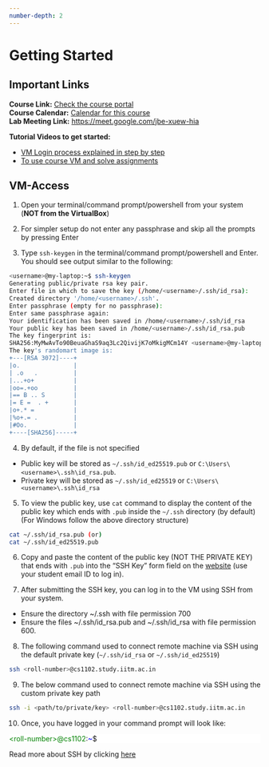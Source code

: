 ```yaml
---
number-depth: 2
---
```


# Getting Started

## Important Links

**Course Link:** <a href="https://seek.onlinedegree.iitm.ac.in/courses/ns_25t2_cs1902" target="_blank">Check the course portal</a> <br>
**Course Calendar:** <a href="https://calendar.google.com/calendar/u/2?cid=Y19uMDJwamZ1YzZ2bnF2a2FtYjM2M2Jsbms5OEBncm91cC5jYWxlbmRhci5nb29nbGUuY29t" target="_blank">Calendar for this course</a> <br>
**Lab Meeting Link:** <a href="https://meet.google.com/jbe-xuew-hia" target="_blank">https://meet.google.com/jbe-xuew-hia</a> <br>

**Tutorial Videos to get started:** <br>

- <a href="https://youtu.be/sSxoWkmOoMk" target="_blank">VM Login process explained in step by step</a> <br>
- <a href="https://youtu.be/UDaSLK4QtZQ" target="_blank">To use course VM and solve assignments</a>

## VM-Access

1. Open your terminal/command prompt/powershell from your system (**NOT from the VirtualBox**)

2. For simpler setup do not enter any passphrase and skip all the prompts by pressing Enter

3. Type `ssh-keygen` in the terminal/command prompt/powershell and Enter. You should see output similar to the following:

```bash
<username>@my-laptop:~$ ssh-keygen
Generating public/private rsa key pair.
Enter file in which to save the key (/home/<username>/.ssh/id_rsa):
Created directory '/home/<username>/.ssh'.
Enter passphrase (empty for no passphrase):
Enter same passphrase again:
Your identification has been saved in /home/<username>/.ssh/id_rsa
Your public key has been saved in /home/<username>/.ssh/id_rsa.pub
The key fingerprint is:
SHA256:MyMwAvTo90BeuaGhaS9aq3Lc2QivijK7oMkigMCm14Y <username>@my-laptop
The key's randomart image is:
+---[RSA 3072]----+
|o.               |
| .o   .          |
|...+o+           |
|oo=.+oo          |
|== B .. S        |
|= E =  . +       |
|o+.* =           |
|%o+.= .          |
|#Oo.             |
+----[SHA256]-----+
```

4. By default, if the file is not specified

- Public key will be stored as `~/.ssh/id_ed25519.pub` or `C:\Users\<username>\.ssh\id_rsa.pub`.
- Private key will be stored as `~/.ssh/id_ed25519` or `C:\Users\<username>\.ssh\id_rsa`

5. To view the public key, use `cat` command to display the content of the public key which ends with `.pub` inside the `~/.ssh` directory (by default) (For Windows follow the above directory structure)

```bash
cat ~/.ssh/id_rsa.pub (or)
cat ~/.ssh/id_ed25519.pub 
```

6. Copy and paste the content of the public key (NOT THE PRIVATE KEY) that ends with `.pub` into the "SSH Key" form field on the <a target='_blank' href='https://cs1102.study.iitm.ac.in'>website</a> (use your student email ID to log in).

7. After submitting the SSH key, you can log in to the VM using SSH from your system.

- Ensure the directory ~/.ssh with file permission 700
- Ensure the files ~/.ssh/id_rsa.pub and ~/.ssh/id_rsa with file permission 600.

8. The following command used to connect remote machine via SSH using the default private key (`~/.ssh/id_rsa` or `~/.ssh/id_ed25519`)

```bash
ssh <roll-number>@cs1102.study.iitm.ac.in
```

9. The below command used to connect remote machine via SSH using the custom private key path

```bash
ssh -i <path/to/private/key> <roll-number>@cs1102.study.iitm.ac.in
```

10. Once, you have logged in your command prompt will look like:

<div style="background-color:white">
<span style="color: green;">\<roll-number\>@cs1102</span>:<span style="color: blue;">~</span>$
</div>

::: {.callout-note}
Read more about SSH by clicking <a href="https://docs.google.com/presentation/d/1SkmbBeWBzONkF5ZiChgglqE0L4koH_JXJtYQ2oGeTGY/view" target="_blank">here</a>
:::